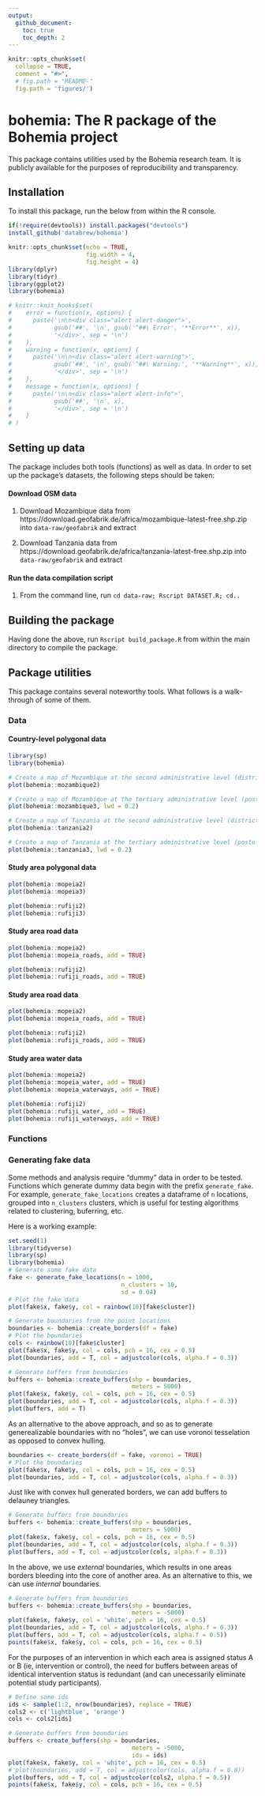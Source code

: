 ```yaml
---
output:
  github_document:
    toc: true
    toc_depth: 2
---
```


<!-- README.md is generated from README.Rmd. Please edit that file -->

```r
knitr::opts_chunk$set(
  collapse = TRUE,
  comment = "#>",
  # fig.path = "README-"
  fig.path = 'figures/')
```

# bohemia: The R package of the Bohemia project

This package contains utilities used by the Bohemia research team. It is publicly available for the purposes of reproducibility and transparency.

## Installation

To install this package, run the below from within the R console.


```r
if(!require(devtools)) install.packages("devtools")
install_github('databrew/bohemia')
```


```r
knitr::opts_chunk$set(echo = TRUE,
                      fig.width = 4,
                      fig.height = 4)
library(dplyr)
library(tidyr)
library(ggplot2)
library(bohemia)

# knitr::knit_hooks$set(
#    error = function(x, options) {
#      paste('\n\n<div class="alert alert-danger">',
#            gsub('##', '\n', gsub('^##\ Error', '**Error**', x)),
#            '</div>', sep = '\n')
#    },
#    warning = function(x, options) {
#      paste('\n\n<div class="alert alert-warning">',
#            gsub('##', '\n', gsub('^##\ Warning:', '**Warning**', x)),
#            '</div>', sep = '\n')
#    },
#    message = function(x, options) {
#      paste('\n\n<div class="alert alert-info">',
#            gsub('##', '\n', x),
#            '</div>', sep = '\n')
#    }
# )
```

## Setting up data

The package includes both tools (functions) as well as data. In order to set up the package's datasets, the following steps should be taken:

#### Download OSM data

1. Download Mozambique data from https://download.geofabrik.de/africa/mozambique-latest-free.shp.zip into `data-raw/geofabrik` and extract

2. Download Tanzania data from https://download.geofabrik.de/africa/tanzania-latest-free.shp.zip into `data-raw/geofabrik` and extract

#### Run the data compilation script

1. From the command line, run `cd data-raw; Rscript DATASET.R; cd..`

## Building the package

Having done the above, run `Rscript build_package.R` from within the main directory to compile the package.

## Package utilities

This package contains several noteworthy tools. What follows is a walk-through of some of them.

### Data

#### Country-level polygonal data

```r
library(sp)
library(bohemia)

# Create a map of Mozambique at the second administrative level (district)
plot(bohemia::mozambique2)

# Create a map of Mozambique at the tertiary administrative level (posto administrativo)
plot(bohemia::mozambique3, lwd = 0.2)

# Create a map of Tanzania at the second administrative level (district)
plot(bohemia::tanzania2)

# Create a map of Tanzania at the tertiary administrative level (posto administrativo)
plot(bohemia::tanzania3, lwd = 0.2)
```

#### Study area polygonal data

```r
plot(bohemia::mopeia2)
plot(bohemia::mopeia3)

plot(bohemia::rufiji2)
plot(bohemia::rufiji3)
```

#### Study area road data

```r
plot(bohemia::mopeia2)
plot(bohemia::mopeia_roads, add = TRUE)

plot(bohemia::rufiji2)
plot(bohemia::rufiji_roads, add = TRUE)
```

#### Study area road data

```r
plot(bohemia::mopeia2)
plot(bohemia::mopeia_roads, add = TRUE)

plot(bohemia::rufiji2)
plot(bohemia::rufiji_roads, add = TRUE)
```

#### Study area water data

```r
plot(bohemia::mopeia2)
plot(bohemia::mopeia_water, add = TRUE)
plot(bohemia::mopeia_waterways, add = TRUE)

plot(bohemia::rufiji2)
plot(bohemia::rufiji_water, add = TRUE)
plot(bohemia::rufiji_waterways, add = TRUE)
```

### Functions

### Generating fake data

Some methods and analysis require "dummy" data in order to be tested. Functions which generate dummy data begin with the prefix `generate_fake`. For example, `generate_fake_locations` creates a dataframe of `n` locations, grouped into `n_clusters` clusters, which is useful for testing algorithms related to clustering, buferring, etc.

Here is a working example:

```r
set.seed(1)
library(tidyverse)
library(sp)
library(bohemia)
# Generate some fake data
fake <- generate_fake_locations(n = 1000,
                                n_clusters = 10,
                                sd = 0.04)
# Plot the fake data
plot(fake$x, fake$y, col = rainbow(10)[fake$cluster])
```

```r
# Generate boundaries from the point locations
boundaries <- bohemia::create_borders(df = fake)
# Plot the boundaries
cols <- rainbow(10)[fake$cluster]
plot(fake$x, fake$y, col = cols, pch = 16, cex = 0.5)
plot(boundaries, add = T, col = adjustcolor(cols, alpha.f = 0.3))
```

```r
# Generate buffers from boundaries
buffers <- bohemia::create_buffers(shp = boundaries,
                                   meters = 5000)
plot(fake$x, fake$y, col = cols, pch = 16, cex = 0.5)
plot(boundaries, add = T, col = adjustcolor(cols, alpha.f = 0.3))
plot(buffers, add = T)
```

As an alternative to the above approach, and so as to generate generealizable boundaries with no "holes", we can use voronoi tesselation as opposed to convex hulling.

```r
boundaries <- create_borders(df = fake, voronoi = TRUE)
# Plot the boundaries
plot(fake$x, fake$y, col = cols, pch = 16, cex = 0.5)
plot(boundaries, add = T, col = adjustcolor(cols, alpha.f = 0.3))
```

Just like with convex hull generated borders, we can add buffers to delauney triangles.

```r
# Generate buffers from boundaries
buffers <- bohemia::create_buffers(shp = boundaries,
                                   meters = 5000)
plot(fake$x, fake$y, col = cols, pch = 16, cex = 0.5)
plot(boundaries, add = T, col = adjustcolor(cols, alpha.f = 0.3))
plot(buffers, add = T, col = adjustcolor(cols, alpha.f = 0.3))
```

In the above, we use _external_ boundaries, which results in one areas borders bleeding into the core of another area. As an alternative to this, we can use _internal_ boundaries.

```r
# Generate buffers from boundaries
buffers <- bohemia::create_buffers(shp = boundaries,
                                   meters = -5000)
plot(fake$x, fake$y, col = 'white', pch = 16, cex = 0.5)
plot(boundaries, add = T, col = adjustcolor(cols, alpha.f = 0.3))
plot(buffers, add = T, col = adjustcolor(cols, alpha.f = 0.5))
points(fake$x, fake$y, col = cols, pch = 16, cex = 0.5)
```

For the purposes of an intervention in which each area is assigned status A or B (ie, intervention or control), the need for buffers between areas of identical intervention status is redundant (and can unecessarily eliminate potential study participants).


```r
# Define some ids 
ids <- sample(1:2, nrow(boundaries), replace = TRUE)
cols2 <- c('lightblue', 'orange')
cols <- cols2[ids]

# Generate buffers from boundaries
buffers <- create_buffers(shp = boundaries,
                                   meters = -5000,
                                   ids = ids)
plot(fake$x, fake$y, col = 'white', pch = 16, cex = 0.5)
# plot(boundaries, add = T, col = adjustcolor(cols, alpha.f = 0.8))
plot(buffers, add = T, col = adjustcolor(cols2, alpha.f = 0.5))
points(fake$x, fake$y, col = cols, pch = 16, cex = 0.5)
```